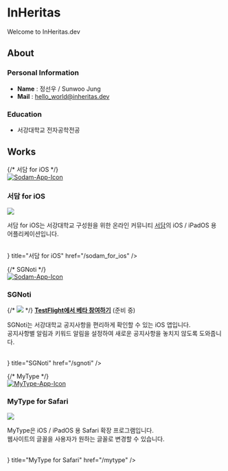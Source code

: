 
# InHeritas

Welcome to InHeritas.dev

## About

### Personal Information

* **Name** : 정선우 / Sunwoo Jung
* **Mail** : [hello\_world@inheritas.dev](mailto\:hello_world@inheritas.dev)

### Education

* 서강대학교 전자공학전공

## Works

{/* 서담 for iOS */}
<br/>
<a href="https://www.inheritas.dev/sodam_for_ios">
    <Image src="/img/Icon.png" alt="Sodam-App-Icon" width={72} height={72} />
</a>

### 서담 for iOS

[<Image src="/img/white.svg" width={150} height={70} />](https://apple.co/3MYMIA1)

서담 for iOS는 서강대학교 구성원을 위한 온라인 커뮤니티 [<u>서담</u>](https://www.ssodam.com/)의 iOS / iPadOS 용 어플리케이션입니다.

<br />
<Card
    icon={<FontAwesomeIcon icon={faPlus} />}
    title="서담 for iOS"
    href="/sodam_for_ios"
/>
<br/>

{/* SGNoti */}
<br/>
<a href="https://www.inheritas.dev/sgnoti">
    <Image src="/img/SGNoti_Icon.png" alt="Sodam-App-Icon" width={72} height={72} />
</a>

### SGNoti

{/* [<Image src="/img/white.svg" width={150} height={70} />](https://apple.co/3MYMIA1) */}
<u>**TestFlight에서 베타 참여하기**</u> (준비 중)

SGNoti는 서강대학교 공지사항을 편리하게 확인할 수 있는 iOS 앱입니다.  
공지사항별 알림과 키워드 알림을 설정하여 새로운 공지사항을 놓치지 않도록 도와줍니다.

<br />
<Card
    icon={<FontAwesomeIcon icon={faPlus} />}
    title="SGNoti"
    href="/sgnoti"
/>
<br/>

{/* MyType */}
<br/>
<a href="https://www.inheritas.dev/mytype">
    <Image src="/img/MyType_Icon.png" alt="MyType-App-Icon" width={72} height={72} />
</a>

### MyType for Safari

[<Image src="/img/white.svg" width={150} height={70} />](https://apple.co/3yCR6md)

MyType은 iOS / iPadOS 용 Safari 확장 프로그램입니다.  
웹사이트의 글꼴을 사용자가 원하는 글꼴로 변경할 수 있습니다.  

<br />
<Card
    icon={<FontAwesomeIcon icon={faPlus} />}
    title="MyType for Safari"
    href="/mytype"
/>
